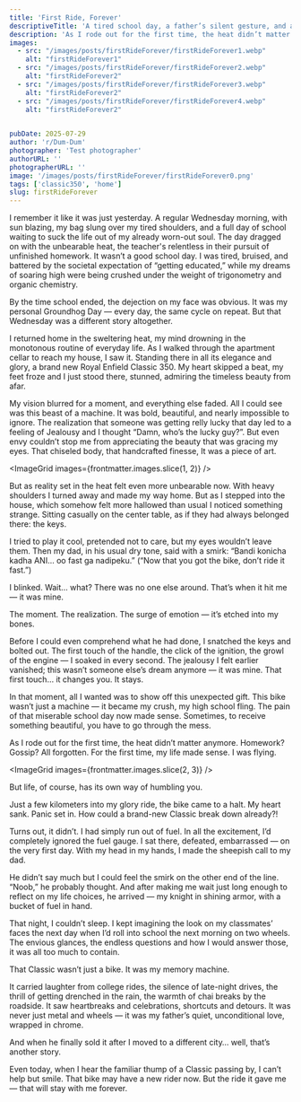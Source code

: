 ```yaml
---
title: 'First Ride, Forever'
descriptiveTitle: 'A tired school day, a father’s silent gesture, and a gleaming Classic 350'
description: 'As I rode out for the first time, the heat didn’t matter anymore. Homework? Gossip? All forgotten. For the first time, my life made sense. I was flying.'
images:
  - src: "/images/posts/firstRideForever/firstRideForever1.webp"
    alt: "firstRideForever1"
  - src: "/images/posts/firstRideForever/firstRideForever2.webp"
    alt: "firstRideForever2"
  - src: "/images/posts/firstRideForever/firstRideForever3.webp"
    alt: "firstRideForever2"
  - src: "/images/posts/firstRideForever/firstRideForever4.webp"
    alt: "firstRideForever2"
  

pubDate: 2025-07-29
author: 'r/Dum-Dum'
photographer: 'Test photographer'
authorURL: ''
photographerURL: ''
image: '/images/posts/firstRideForever/firstRideForever0.png'
tags: ['classic350', 'home']
slug: firstRideForever
---
```




I remember it like it was just yesterday. A regular Wednesday morning, with sun blazing, my bag slung over my tired shoulders, and a full day of school waiting to suck the life out of my already worn-out soul. The day dragged on with the unbearable heat, the teacher's relentless in their pursuit of unfinished homework. It wasn’t a good school day. I was tired, bruised, and battered by the societal expectation of “getting educated,” while my dreams of soaring high were being crushed under the weight of trigonometry and organic chemistry.

By the time school ended, the dejection on my face was obvious. It was my personal Groundhog Day — every day, the same cycle on repeat. But that Wednesday was a different story altogether.

I returned home in the sweltering heat, my mind drowning in the monotonous routine of everyday life. As I walked through the apartment cellar to reach my house, I saw it. Standing there in all its elegance and glory, a brand new Royal Enfield Classic 350. My heart skipped a beat, my feet froze and I just stood there, stunned, admiring the timeless beauty from afar.

My vision blurred for a moment, and everything else faded. All I could see was this beast of a machine. It was bold, beautiful, and nearly impossible to ignore. The realization that someone was getting relly lucky that day led to a feeling of Jealousy and I thought “Damn, who’s the lucky guy?”. But even envy couldn’t stop me from appreciating the beauty that was gracing my eyes. That chiseled body, that handcrafted finesse, It was a piece of art.

<ImageGrid images={frontmatter.images.slice(1, 2)} />

But as reality set in the heat felt even more unbearable now. With heavy shoulders I turned away and made my way home. But as I stepped into the house, which somehow felt more hallowed than usual I noticed something strange. Sitting casually on the center table, as if they had always belonged there: the keys.

I tried to play it cool, pretended not to care, but my eyes wouldn’t leave them. Then my dad, in his usual dry tone, said with a smirk: “Bandi konicha kadha ANI… oo fast ga nadipeku.” (“Now that you got the bike, don’t ride it fast.”)


I blinked. Wait… what?
There was no one else around. That’s when it hit me — it was mine.

The moment. The realization. The surge of emotion — it’s etched into my bones.

Before I could even comprehend what he had done, I snatched the keys and bolted out. The first touch of the handle, the click of the ignition, the growl of the engine — I soaked in every second. The jealousy I felt earlier vanished; this wasn’t someone else’s dream anymore — it was mine. That first touch… it changes you. It stays.

In that moment, all I wanted was to show off this unexpected gift. This bike wasn’t just a machine — it became my crush, my high school fling. The pain of that miserable school day now made sense. Sometimes, to receive something beautiful, you have to go through the mess.

As I rode out for the first time, the heat didn’t matter anymore. Homework? Gossip? All forgotten. For the first time, my life made sense. I was flying.

<ImageGrid images={frontmatter.images.slice(2, 3)} />

But life, of course, has its own way of humbling you.

Just a few kilometers into my glory ride, the bike came to a halt. My heart sank. Panic set in. How could a brand-new Classic break down already?!

Turns out, it didn’t. I had simply run out of fuel. In all the 
excitement, I’d completely ignored the fuel gauge. I sat there, defeated, embarrassed — on the very first day. With my head in my hands, I made the sheepish call to my dad.

He didn’t say much but I could feel the smirk on the other end of the line. “Noob,” he probably thought. And after making me wait just long enough to reflect on my life choices, he arrived — my knight in shining armor, with a bucket of fuel in hand.

That night, I couldn’t sleep. I kept imagining the look on my classmates’ faces the next day when I’d roll into school the next morning on two wheels. The envious glances, the endless questions and how I would answer those, it was all too much to contain.

That Classic wasn’t just a bike. It was my memory machine.

<ImageGrid images={frontmatter.images.slice(3,4)} />

It carried laughter from college rides, the silence of late-night drives, the thrill of getting drenched in the rain, the warmth of chai breaks by the roadside. It saw heartbreaks and celebrations, shortcuts and detours. It was never just metal and wheels — it was my father’s quiet, unconditional love, wrapped in chrome.

And when he finally sold it after I moved to a different city… well, that’s another story.

Even today, when I hear the familiar thump of a Classic passing by, I can’t help but smile.
That bike may have a new rider now.
But the ride it gave me — that will stay with me forever.

